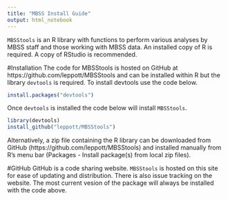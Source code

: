 ```yaml
---
title: "MBSS Install Guide"
output: html_notebook
---
```


`MBSStools` is an R library with functions to perform various analyses by MBSS staff and those working with MBSS data.  An installed copy of R is required.  A copy of RStudio is recommended.

#Installation
The code for MBSStools is hosted on GitHub at https://github.com/leppott/MBSStools and can be installed within R but the library `devtools` is required.  To install devtools use the code below.

```r
install.packages("devtools")
```

Once `devtools` is installed the code below will install `MBSStools`.

```r
library(devtools)
install_github("leppott/MBSStools")
```

Alternatively, a zip file containing the R library can be downloaded from GitHub (https://github.com/leppott/MBSStools) and installed manually from R's menu bar (Packages - Install package(s) from local zip files).

#GitHub
GitHub is a code sharing website.  `MBSStools` is hosted on this site for ease of updating and distribution.  There is also issue tracking on the website.  The most current vesion of the package will always be installed with the code above.

